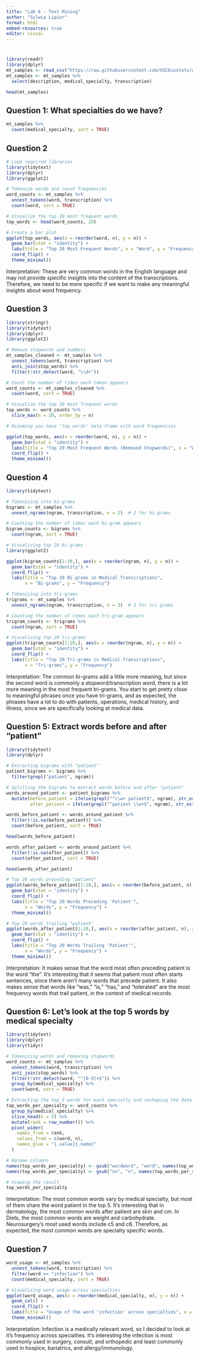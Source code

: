 ```yaml
---
title: "Lab 6 - Text Mining"
author: "Sylwia Lipior"
format: html
embed-resources: true
editor: visual
---
```


# 

```r
library(readr)
library(dplyr)
mt_samples <- read_csv("https://raw.githubusercontent.com/USCbiostats/data-science-data/master/00_mtsamples/mtsamples.csv")
mt_samples <- mt_samples %>%
  select(description, medical_specialty, transcription)

head(mt_samples)
```

## **Question 1: What specialties do we have?**

```r
mt_samples %>%
  count(medical_specialty, sort = TRUE)

```

## **Question 2**

```r
# Load required libraries
library(tidytext)
library(dplyr)
library(ggplot2)

# Tokenize words and count frequencies
word_counts <- mt_samples %>%
  unnest_tokens(word, transcription) %>%
  count(word, sort = TRUE)

# Visualize the top 20 most frequent words
top_words <- head(word_counts, 20)

# Create a bar plot
ggplot(top_words, aes(x = reorder(word, n), y = n)) +
  geom_bar(stat = "identity") +
  labs(title = "Top 20 Most Frequent Words", x = "Word", y = "Frequency") +
  coord_flip() +
  theme_minimal()

```

Interpretation: These are very common words in the English language and may not provide specific insights into the content of the transcriptions. Therefore, we need to be more specific if we want to make any meaningful insights about word frequency.

## Question 3

```r
library(stringr)
library(tidytext)
library(dplyr)
library(ggplot2)

# Remove stopwords and numbers
mt_samples_cleaned <- mt_samples %>%
  unnest_tokens(word, transcription) %>%
  anti_join(stop_words) %>%
  filter(!str_detect(word, "\\d+"))

# Count the number of times each token appears
word_counts <- mt_samples_cleaned %>%
  count(word, sort = TRUE)

# Visualize the top 20 most frequent words
top_words <- word_counts %>%
  slice_max(n = 20, order_by = n)

# Assuming you have 'top_words' data frame with word frequencies

ggplot(top_words, aes(x = reorder(word, n), y = n)) +
  geom_bar(stat = "identity") +
  labs(title = "Top 20 Most Frequent Words (Removed Stopwords)", x = "Word", y = "Frequency") +
  coord_flip() +
  theme_minimal()


```

## Question 4

```r
library(tidytext)

# Tokenizing into bi-grams
bigrams <- mt_samples %>%
  unnest_ngrams(ngram, transcription, n = 2)  # 2 for bi-grams

# Counting the number of times each bi-gram appears
bigram_counts <- bigrams %>%
  count(ngram, sort = TRUE)

# Visualizing top 20 bi-grams
library(ggplot2)

ggplot(bigram_counts[1:20,], aes(x = reorder(ngram, n), y = n)) +
  geom_bar(stat = "identity") +
  coord_flip() +
  labs(title = "Top 20 Bi-grams in Medical Transcriptions", 
       x = "Bi-grams", y = "Frequency")

# Tokenizing into tri-grams
trigrams <- mt_samples %>%
  unnest_ngrams(ngram, transcription, n = 3)  # 3 for tri-grams

# Counting the number of times each tri-gram appears
trigram_counts <- trigrams %>%
  count(ngram, sort = TRUE)

# Visualizing top 20 tri-grams
ggplot(trigram_counts[1:20,], aes(x = reorder(ngram, n), y = n)) +
  geom_bar(stat = "identity") +
  coord_flip() +
  labs(title = "Top 20 Tri-grams in Medical Transcriptions", 
       x = "Tri-grams", y = "Frequency")

```

Interpretation: The common bi-grams add a little more meaning, but since the second word is commonly a stopword/transcription word, there is a lot more meaning in the most frequent tri-grams. You start to get pretty close to meaningful phrases once you have tri-grams, and as expected, the phrases have a lot to do with patients, operations, medical history, and illness, since we are specifically looking at medical data.

## Question 5: Extract words before and after "patient"

```r

library(tidytext)
library(dplyr)

# Extracting bigrams with "patient"
patient_bigrams <- bigrams %>%
  filter(grepl("patient", ngram))

# Splitting the bigrams to extract words before and after "patient"
words_around_patient <- patient_bigrams %>%
  mutate(before_patient = ifelse(grepl("^\\w+ patient$", ngram), str_extract(ngram, "^\\w+"), NA),
         after_patient = ifelse(grepl("^patient \\w+$", ngram), str_extract(ngram, "\\w+$"), NA)) 

words_before_patient <- words_around_patient %>%
  filter(!is.na(before_patient)) %>%
  count(before_patient, sort = TRUE)

head(words_before_patient)

words_after_patient <- words_around_patient %>%
  filter(!is.na(after_patient)) %>%
  count(after_patient, sort = TRUE)

head(words_after_patient)

# Top 20 words preceding "patient"
ggplot(words_before_patient[1:20,], aes(x = reorder(before_patient, n), y = n)) +
  geom_bar(stat = "identity") +
  coord_flip() +
  labs(title = "Top 20 Words Preceding 'Patient'", 
       x = "Words", y = "Frequency") +
  theme_minimal()

# Top 20 words trailing "patient"
ggplot(words_after_patient[1:20,], aes(x = reorder(after_patient, n), y = n)) +
  geom_bar(stat = "identity") +
  coord_flip() +
  labs(title = "Top 20 Words Trailing 'Patient'", 
       x = "Words", y = "Frequency") +
  theme_minimal()

```

Interpretation: It makes sense that the word most often preceding patient is the word "the". It's interesting that it seems that patient most often starts sentences, since there aren't many words that precede patient. It also makes sense that words like "was," "is," "has," and "tolerated" are the most frequency words that trail patient, in the context of medical records.

## Question 6: Let's look at the top 5 words by medical specialty

```r
library(tidytext)
library(dplyr)
library(tidyr)

# Tokenizing words and removing stopwords
word_counts <- mt_samples %>%
  unnest_tokens(word, transcription) %>%
  anti_join(stop_words) %>%
  filter(!str_detect(word, "^[0-9]+$")) %>%
  group_by(medical_specialty) %>%
  count(word, sort = TRUE)

# Extracting the top 3 words for each specialty and reshaping the data
top_words_per_specialty <- word_counts %>%
  group_by(medical_specialty) %>%
  slice_head(n = 5) %>%
  mutate(rank = row_number()) %>%
  pivot_wider(
    names_from = rank, 
    values_from = c(word, n),
    names_glue = "{.value}{.name}"
  )

# Rename columns
names(top_words_per_specialty) <- gsub("wordword", "word", names(top_words_per_specialty))
names(top_words_per_specialty) <- gsub("nn", "n", names(top_words_per_specialty))

# Viewing the result
top_words_per_specialty


```

Interpretation: The most common words vary by medical specialty, but most of them share the word patient in the top 5. It's interesting that in dermatology, the most common words after patient are skin and cm. In Diets, the most common words are weight and carbohydrate. Neurosurgery's most used words include c5 and c6. Therefore, as expected, the most common words are specialty specific words.

## Question 7

```r
word_usage <- mt_samples %>%
  unnest_tokens(word, transcription) %>%
  filter(word == "infection") %>%
  count(medical_specialty, sort = TRUE)

# Visualizing word usage across specialties
ggplot(word_usage, aes(x = reorder(medical_specialty, n), y = n)) +
  geom_col() +
  coord_flip() +
  labs(title = "Usage of the word 'infection' across specialties", x = "Medical Specialty", y = "Frequency") +
  theme_minimal()

```

Interpretation: Infection is a medically relevant word, so I decided to look at it's frequency across specialties. It's interesting the infection is most commonly used in surgery, consult, and orthopedic and least commonly used in hospice, bariatrics, and allergy/immunology.

